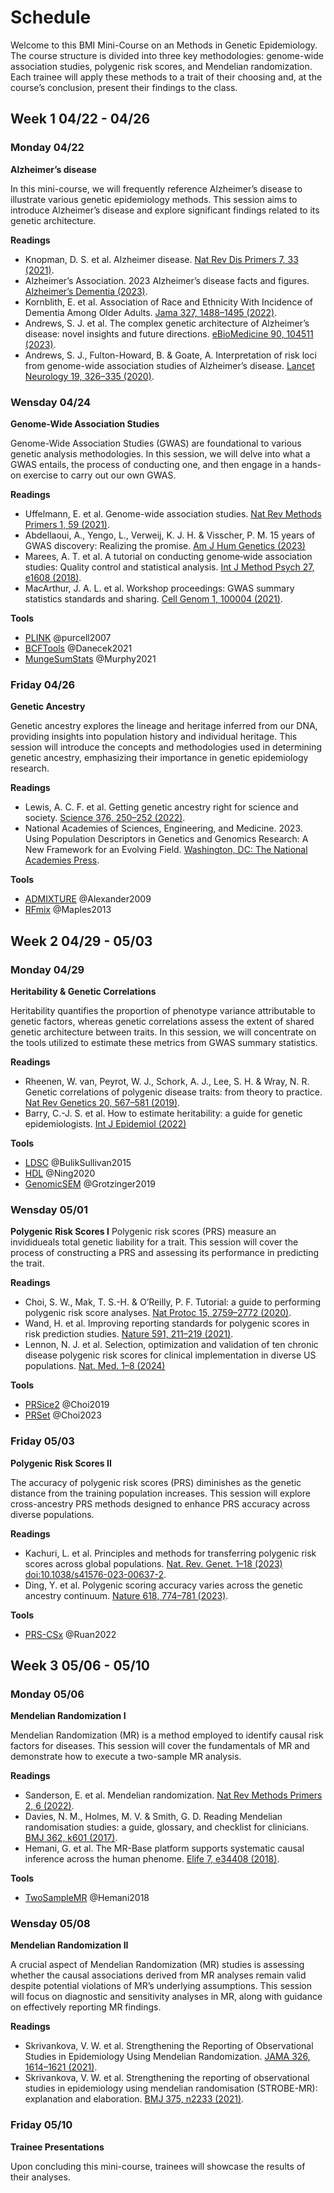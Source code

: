 # Schedule {.unnumbered}
Welcome to this BMI Mini-Course on an Methods in Genetic Epidemiology. The course structure is divided into three key methodologies: genome-wide association studies, polygenic risk scores, and Mendelian randomization. Each trainee will apply these methods to a trait of their choosing and, at the course's conclusion, present their findings to the class.

## Week 1 04/22 - 04/26
### Monday 04/22
**Alzheimer's disease**

In this mini-course, we will frequently reference Alzheimer's disease to illustrate various genetic epidemiology methods. This session aims to introduce Alzheimer's disease and explore significant findings related to its genetic architecture.

**Readings**

- Knopman, D. S. et al. Alzheimer disease. [Nat Rev Dis Primers 7, 33 (2021)](https://doi.org/10.1038/s41572-021-00269-y).
- Alzheimer's Association. 2023 Alzheimer’s disease facts and figures. [Alzheimer’s Dementia (2023)](https://doi.org/10.1002/alz.13016).
- Kornblith, E. et al. Association of Race and Ethnicity With Incidence of Dementia Among Older Adults. [Jama 327, 1488–1495 (2022)](https://doi.org/10.1001/jama.2022.3550).
- Andrews, S. J. et al. The complex genetic architecture of Alzheimer’s disease: novel insights and future directions. [eBioMedicine 90, 104511 (2023)](https://doi.org/10.1016/j.ebiom.2023.104511).
- Andrews, S. J., Fulton-Howard, B. & Goate, A. Interpretation of risk loci from genome-wide association studies of Alzheimer’s disease. [Lancet Neurology 19, 326–335 (2020)](https://doi.org/10.1016/s1474-4422(19)30435-1).

### Wensday 04/24
**Genome-Wide Association Studies**

Genome-Wide Association Studies (GWAS) are foundational to various genetic analysis methodologies. In this session, we will delve into what a GWAS entails, the process of conducting one, and then engage in a hands-on exercise to carry out our own GWAS.

**Readings**

- Uffelmann, E. et al. Genome-wide association studies. [Nat Rev Methods Primers 1, 59 (2021)](https://www.nature.com/articles/s43586-021-00056-9).
- Abdellaoui, A., Yengo, L., Verweij, K. J. H. & Visscher, P. M. 15 years of GWAS discovery: Realizing the promise. [Am J Hum Genetics (2023)](https://doi.org/10.1016/j.ajhg.2022.12.011)
- Marees, A. T. et al. A tutorial on conducting genome‐wide association studies: Quality control and statistical analysis. [Int J Method Psych 27, e1608 (2018)](https://doi.org/10.1002/mpr.1608).
- MacArthur, J. A. L. et al. Workshop proceedings: GWAS summary statistics standards and sharing. [Cell Genom 1, 100004 (2021)](https://pubmed.ncbi.nlm.nih.gov/36082306/).
  
**Tools**

- [PLINK](https://www.cog-genomics.org/plink/) @purcell2007
- [BCFTools](https://samtools.github.io/bcftools/howtos/index.html) @Danecek2021
- [MungeSumStats](https://neurogenomics.github.io/MungeSumstats/) @Murphy2021 

### Friday 04/26
**Genetic Ancestry** 

Genetic ancestry explores the lineage and heritage inferred from our DNA, providing insights into population history and individual heritage. This session will introduce the concepts and methodologies used in determining genetic ancestry, emphasizing their importance in genetic epidemiology research. 

**Readings**

- Lewis, A. C. F. et al. Getting genetic ancestry right for science and society. [Science 376, 250–252 (2022)](https://doi.org/10.1126/science.abm7530).
- National Academies of Sciences, Engineering, and Medicine. 2023. Using Population Descriptors in Genetics and Genomics Research: A New Framework for an Evolving Field. [Washington, DC: The National Academies Press](https://doi.org/10.17226/26902).

**Tools**

- [ADMIXTURE](https://dalexander.github.io/admixture/) @Alexander2009
- [RFmix](https://github.com/slowkoni/rfmix) @Maples2013

## Week 2 04/29 - 05/03
### Monday 04/29
**Heritability & Genetic Correlations** 

Heritability quantifies the proportion of phenotype variance attributable to genetic factors, whereas genetic correlations assess the extent of shared genetic architecture between traits. In this session, we will concentrate on the tools utilized to estimate these metrics from GWAS summary statistics.

**Readings**

- Rheenen, W. van, Peyrot, W. J., Schork, A. J., Lee, S. H. & Wray, N. R. Genetic correlations of polygenic disease traits: from theory to practice. [Nat Rev Genetics 20, 567–581 (2019)](https://doi.org/10.1038/s41576-019-0137-z).
- Barry, C.-J. S. et al. How to estimate heritability: a guide for genetic epidemiologists. [Int J Epidemiol (2022)](https://doi.org/10.1093/ije/dyac224)

**Tools**

- [LDSC](https://github.com/bulik/ldsc) @BulikSullivan2015
- [HDL](https://github.com/zhenin/HDL) @Ning2020
- [GenomicSEM](https://github.com/GenomicSEM/GenomicSEM) @Grotzinger2019

### Wensday 05/01
**Polygenic Risk Scores I** 
Polygenic risk scores (PRS) measure an invididueals total genetic liability for a trait. This session will cover the process of constructing a PRS and assessing its performance in predicting the trait.

**Readings**

- Choi, S. W., Mak, T. S.-H. & O’Reilly, P. F. Tutorial: a guide to performing polygenic risk score analyses. [Nat Protoc 15, 2759–2772 (2020)](https://www.nature.com/articles/s41596-020-0353-1).
- Wand, H. et al. Improving reporting standards for polygenic scores in risk prediction studies. [Nature 591, 211–219 (2021)](https://www.nature.com/articles/s41586-021-03243-6).
-  Lennon, N. J. et al. Selection, optimization and validation of ten chronic disease polygenic risk scores for clinical implementation in diverse US populations. [Nat. Med. 1–8 (2024)](doi:10.1038/s41591-024-02796-z)
  
**Tools**  

- [PRSice2](https://choishingwan.github.io/PRSice/) @Choi2019
- [PRSet](https://choishingwan.github.io/PRSice/quick_start_prset/) @Choi2023

### Friday 05/03
**Polygenic Risk Scores II**

The accuracy of polygenic risk scores (PRS) diminishes as the genetic distance from the training population increases. This session will explore cross-ancestry PRS methods designed to enhance PRS accuracy across diverse populations.

**Readings**

- Kachuri, L. et al. Principles and methods for transferring polygenic risk scores across global populations. [Nat. Rev. Genet. 1–18 (2023) doi:10.1038/s41576-023-00637-2](https://www.nature.com/articles/s41576-023-00637-2).
- Ding, Y. et al. Polygenic scoring accuracy varies across the genetic ancestry continuum. [Nature 618, 774–781 (2023)](https://www.nature.com/articles/s41586-023-06079-4).
  
**Tools**

- [PRS-CSx](https://github.com/getian107/PRScsx) @Ruan2022

## Week 3 05/06 - 05/10
### Monday 05/06
**Mendelian Randomization I**

Mendelian Randomization (MR) is a method employed to identify causal risk factors for diseases. This session will cover  the fundamentals of MR and demonstrate how to execute a two-sample MR analysis.

**Readings**

- Sanderson, E. et al. Mendelian randomization. [Nat Rev Methods Primers 2, 6 (2022)](https://www.nature.com/articles/s43586-021-00092-5).
- Davies, N. M., Holmes, M. V. & Smith, G. D. Reading Mendelian randomisation studies: a guide, glossary, and checklist for clinicians. [BMJ 362, k601 (2017)](https://www.bmj.com/content/362/bmj.k601).
- Hemani, G. et al. The MR-Base platform supports systematic causal inference across the human phenome. [Elife 7, e34408 (2018)](https://pubmed.ncbi.nlm.nih.gov/29846171/).

**Tools**

- [TwoSampleMR](https://mrcieu.github.io/TwoSampleMR/) @Hemani2018

### Wensday 05/08
**Mendelian Randomization II** 

A crucial aspect of Mendelian Randomization (MR) studies is assessing whether the causal associations derived from MR analyses remain valid despite potential violations of MR's underlying assumptions. This session will focus on diagnostic and sensitivity analyses in MR, along with guidance on effectively reporting MR findings.

**Readings**

- Skrivankova, V. W. et al. Strengthening the Reporting of Observational Studies in Epidemiology Using Mendelian Randomization. [JAMA 326, 1614–1621 (2021)](https://jamanetwork.com/journals/jama/fullarticle/2785494).
- Skrivankova, V. W. et al. Strengthening the reporting of observational studies in epidemiology using mendelian randomisation (STROBE-MR): explanation and elaboration. [BMJ 375, n2233 (2021)](https://www.bmj.com/content/375/bmj.n2233).
  

### Friday 05/10
**Trainee Presentations**

Upon concluding this mini-course, trainees will showcase the results of their analyses.


